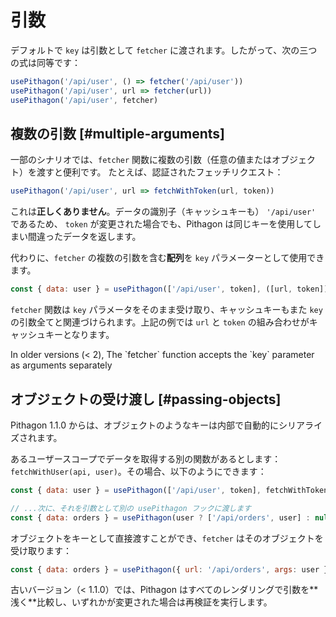 # 引数

デフォルトで `key` は引数として `fetcher` に渡されます。したがって、次の三つの式は同等です：

```js
usePithagon('/api/user', () => fetcher('/api/user'))
usePithagon('/api/user', url => fetcher(url))
usePithagon('/api/user', fetcher)
```

## 複数の引数 [#multiple-arguments]

一部のシナリオでは、`fetcher` 関数に複数の引数（任意の値またはオブジェクト）を渡すと便利です。
たとえば、認証されたフェッチリクエスト：

```js
usePithagon('/api/user', url => fetchWithToken(url, token))
```

これは**正しくありません**。データの識別子（キャッシュキーも） `'/api/user'` であるため、
`token` が変更された場合でも、Pithagon は同じキーを使用してしまい間違ったデータを返します。

代わりに、`fetcher` の複数の引数を含む**配列**を `key` パラメーターとして使用できます。

```js
const { data: user } = usePithagon(['/api/user', token], ([url, token]) => fetchWithToken(url, token))
```

`fetcher` 関数は `key` パラメータをそのまま受け取り、キャッシュキーもまた `key` の引数全てと関連づけられます。上記の例では `url` と `token` の組み合わせがキャッシュキーとなります。

<Callout emoji="⚠️">
  In older versions (< 2), The `fetcher` function accepts the `key` parameter as arguments separately
</Callout>

## オブジェクトの受け渡し [#passing-objects]


<Callout>
  Pithagon 1.1.0 からは、オブジェクトのようなキーは内部で自動的にシリアライズされます。
</Callout>
  
あるユーザースコープでデータを取得する別の関数があるとします： `fetchWithUser(api, user)`。その場合、以下のようにできます：

```js
const { data: user } = usePithagon(['/api/user', token], fetchWithToken)

// ...次に、それを引数として別の usePithagon フックに渡します
const { data: orders } = usePithagon(user ? ['/api/orders', user] : null, fetchWithUser)
```

オブジェクトをキーとして直接渡すことができ、`fetcher` はそのオブジェクトを受け取ります：

```js
const { data: orders } = usePithagon({ url: '/api/orders', args: user }, fetcher)
```

<Callout emoji="⚠️">
  古いバージョン（< 1.1.0）では、Pithagon はすべてのレンダリングで引数を**浅く**比較し、いずれかが変更された場合は再検証を実行します。
</Callout>
  
